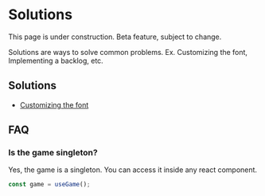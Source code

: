 
# Solutions

<Callout type="warning" emoji="⚠️">
    This page is under construction.
</Callout>

<Callout type="warning" emoji="⚠️">
    Beta feature, subject to change.
</Callout>

Solutions are ways to solve common problems. Ex. Customizing the font, Implementing a backlog, etc.

## Solutions

- [Customizing the font](./solutions/font)

## FAQ

### Is the game singleton?

Yes, the game is a singleton. You can access it inside any react component.

```typescript
const game = useGame();
```

